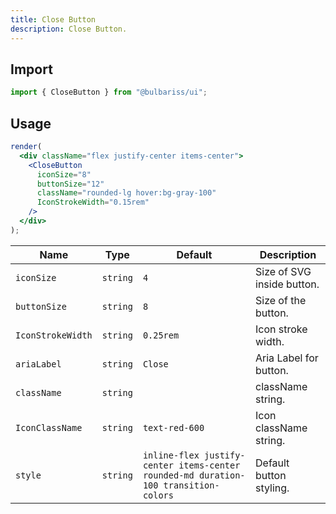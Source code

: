 ```yaml
---
title: Close Button
description: Close Button.
---
```


## Import

```js lineNumbers=true
import { CloseButton } from "@bulbariss/ui";
```

## Usage

```jsx lineNumbers=true live=true
render(
  <div className="flex justify-center items-center">
    <CloseButton
      iconSize="8"
      buttonSize="12"
      className="rounded-lg hover:bg-gray-100"
      IconStrokeWidth="0.15rem"
    />
  </div>
);
```

| Name              | Type     | Default                                                                             | Description                |
| ----------------- | -------- | ----------------------------------------------------------------------------------- | -------------------------- |
| `iconSize`        | `string` | `4`                                                                                 | Size of SVG inside button. |
| `buttonSize`      | `string` | `8`                                                                                 | Size of the button.        |
| `IconStrokeWidth` | `string` | `0.25rem`                                                                           | Icon stroke width.         |
| `ariaLabel`       | `string` | `Close`                                                                             | Aria Label for button.     |
| `className`       | `string` |                                                                                     | className string.          |
| `IconClassName`   | `string` | `text-red-600`                                                                      | Icon className string.     |
| `style`           | `string` | `inline-flex justify-center items-center rounded-md duration-100 transition-colors` | Default button styling.    |
